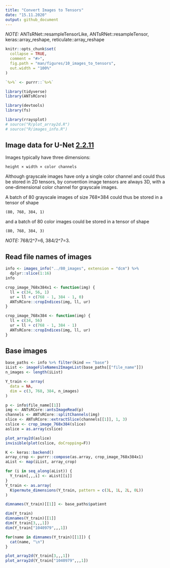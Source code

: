 ```yaml
---
title: "Convert Images to Tensors"
date: "15.11.2020"
output: github_document
---
```


*NOTE:* ANTsRNet::resampleTensorLike, ANTsRNet::resampleTensor,
keras::array_reshape, reticulate::array_reshape

```r
knitr::opts_chunk$set(
  collapse = TRUE,
  comment = "#>",
  fig.path = "man/figures/10_images_to_tensors",
  out.width = "100%"
)

`%>%` <- purrr::`%>%`

library(tidyverse)
library(ANTsRCore)

library(devtools)
library(fs)

library(rraysplot)
# source("R/plot_array2d.R")
# source("R/images_info.R")
```


## Image data for U-Net [2.2.11](https://livebook.manning.com/book/deep-learning-with-r/chapter-2/48)

Images typically have three dimensions:
```
height × width × color channels
```
Although grayscale images have only a single color channel 
and could thus be stored in 2D tensors, by convention 
image tensors are always 3D, with a one-dimensional color channel
for grayscale images. 

A batch of 80 grayscale images of size 768×384 could thus
be stored in a tensor of shape 
```
(80, 768, 384, 1)
```
and a batch of 80 color images could be stored in a  tensor of shape
```
(80, 768, 384, 3)
```

*NOTE:* 768/2^7=6, 384/2^7=3.


## Read file names of images

```r
info <- images_info("../80_images", extension = "dcm") %>% 
  dplyr::slice(1:16)
info
```

```r
crop_image_768x384x1 <- function(img) {
  ll = c(34, 56, 1)
  ur = ll + c(768 - 1, 384 - 1, 0)
  ANTsRCore::cropIndices(img, ll, ur)
}

crop_image_768x384 <- function(img) {
  ll = c(34, 56)
  ur = ll + c(768 - 1, 384 - 1)
  ANTsRCore::cropIndices(img, ll, ur)
}
```

## Base images

```r
base_paths <- info %>% filter(kind == "base")
iList <- imageFileNames2ImageList(base_paths[["file_name"]])
n_images <- length(iList)

Y_train <- array(
  data = NA, 
  dim = c(3, 768, 384, n_images)
)
```


```r
p <- info$file_name[[1]]
img <- ANTsRCore::antsImageRead(p)
channels <- ANTsRCore::splitChannels(img)
slice <- ANTsRCore::extractSlice(channels[[1]], 1, 3)
cslice <- crop_image_768x384(slice)
aslice = as.array(cslice)

plot_array2d(aslice)
invisible(plot(cslice, doCropping=F))
```

```r
K <- keras::backend()
array_crop <- purrr::compose(as.array, crop_image_768x384x1)
aList <- map(iList, array_crop)

for (i in seq_along(aList)) {
  Y_train[,,,i] <- aList[[i]]
}
Y_train <- as.array(
  K$permute_dimensions(Y_train, pattern = c(3L, 1L, 2L, 0L))
)

dimnames(Y_train)[[1]] <- base_paths$patient
```

```r
dim(Y_train)
dimnames(Y_train)[[1]]
dim(Y_train[3,,,1])
dim(Y_train["1040979",,,1])

```

```r
for(name in dimnames(Y_train)[[1]]) {
  cat(name, "\n")
}
```

```r
plot_array2d(Y_train[3,,,1])
plot_array2d(Y_train["1040979",,,1])
```

